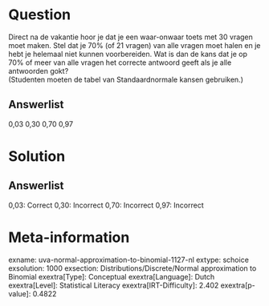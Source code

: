Question
========

Direct na de vakantie hoor je dat je een waar-onwaar toets met 30 vragen
moet maken. Stel dat je 70% (of 21 vragen) van alle vragen moet halen en
je hebt je helemaal niet kunnen voorbereiden. Wat is dan de kans dat je
op 70% of meer van alle vragen het correcte antwoord geeft als je alle
antwoorden gokt?\
(Studenten moeten de tabel van Standaardnormale kansen gebruiken.)

Answerlist
----------

0,03
0,30
0,70
0,97

Solution
========

Answerlist
----------

0,03: Correct
0,30: Incorrect
0,70: Incorrect
0,97: Incorrect

Meta-information
================
exname: uva-normal-approximation-to-binomial-1127-nl
extype: schoice
exsolution: 1000
exsection: Distributions/Discrete/Normal approximation to Binomial
exextra[Type]: Conceptual
exextra[Language]: Dutch
exextra[Level]: Statistical Literacy
exextra[IRT-Difficulty]: 2.402
exextra[p-value]: 0.4822
